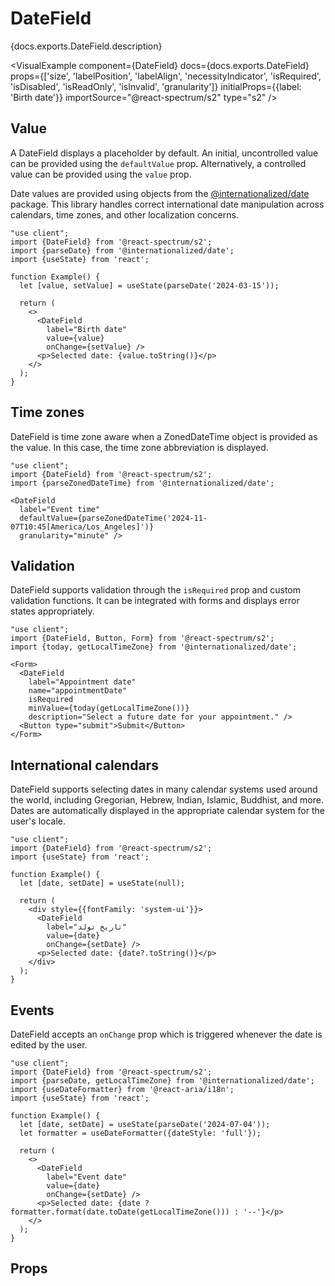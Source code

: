 

# DateField

<PageDescription>{docs.exports.DateField.description}</PageDescription>

<VisualExample
  component={DateField}
  docs={docs.exports.DateField}
  props={['size', 'labelPosition', 'labelAlign', 'necessityIndicator', 'isRequired', 'isDisabled', 'isReadOnly', 'isInvalid', 'granularity']}
  initialProps={{label: 'Birth date'}}
  importSource="@react-spectrum/s2"
  type="s2" />

## Value

A DateField displays a placeholder by default. An initial, uncontrolled value can be provided using the `defaultValue` prop. Alternatively, a controlled value can be provided using the `value` prop.

Date values are provided using objects from the [@internationalized/date](https://react-spectrum.adobe.com/internationalized/date/) package. This library handles correct international date manipulation across calendars, time zones, and other localization concerns.

```tsx render
"use client";
import {DateField} from '@react-spectrum/s2';
import {parseDate} from '@internationalized/date';
import {useState} from 'react';

function Example() {
  let [value, setValue] = useState(parseDate('2024-03-15'));

  return (
    <>
      <DateField
        label="Birth date"
        value={value}
        onChange={setValue} />
      <p>Selected date: {value.toString()}</p>
    </>
  );
}
```

## Time zones

DateField is time zone aware when a ZonedDateTime object is provided as the value. In this case, the time zone abbreviation is displayed.

```tsx render hideImports
"use client";
import {DateField} from '@react-spectrum/s2';
import {parseZonedDateTime} from '@internationalized/date';

<DateField
  label="Event time"
  defaultValue={parseZonedDateTime('2024-11-07T10:45[America/Los_Angeles]')}
  granularity="minute" />
```

## Validation

DateField supports validation through the `isRequired` prop and custom validation functions. It can be integrated with forms and displays error states appropriately.

```tsx render hideImports
"use client";
import {DateField, Button, Form} from '@react-spectrum/s2';
import {today, getLocalTimeZone} from '@internationalized/date';

<Form>
  <DateField
    label="Appointment date"
    name="appointmentDate"
    isRequired
    minValue={today(getLocalTimeZone())}
    description="Select a future date for your appointment." />
  <Button type="submit">Submit</Button>
</Form>
```

## International calendars

DateField supports selecting dates in many calendar systems used around the world, including Gregorian, Hebrew, Indian, Islamic, Buddhist, and more. Dates are automatically displayed in the appropriate calendar system for the user's locale.

```tsx render hideImports
"use client";
import {DateField} from '@react-spectrum/s2';
import {useState} from 'react';

function Example() {
  let [date, setDate] = useState(null);
  
  return (
    <div style={{fontFamily: 'system-ui'}}>
      <DateField
        label="تاریخ تولد"
        value={date}
        onChange={setDate} />
      <p>Selected date: {date?.toString()}</p>
    </div>
  );
}
```

## Events

DateField accepts an `onChange` prop which is triggered whenever the date is edited by the user.

```tsx render hideImports
"use client";
import {DateField} from '@react-spectrum/s2';
import {parseDate, getLocalTimeZone} from '@internationalized/date';
import {useDateFormatter} from '@react-aria/i18n';
import {useState} from 'react';

function Example() {
  let [date, setDate] = useState(parseDate('2024-07-04'));
  let formatter = useDateFormatter({dateStyle: 'full'});

  return (
    <>
      <DateField
        label="Event date"
        value={date}
        onChange={setDate} />
      <p>Selected date: {date ? formatter.format(date.toDate(getLocalTimeZone())) : '--'}</p>
    </>
  );
}
```

## Props

<PropTable component={docs.exports.DateField} links={docs.links} />
